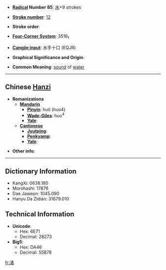* '''[[Wiktionary:Chinese radical index| Radical]] Number 85''': [[Wiktionary:Chinese radical index 水|水]]+9 strokes

* '''[[Wiktionary:Chinese total strokes index|Stroke number]]''': [[Wiktionary:Chinese total strokes index 12|12]]

* '''Stroke order''': 

* '''[[Wiktionary:Chinese four corner index|Four-Corner System]]''': 3516<sub>1</sub>

* '''[[Wiktionary:Chinese Cangjie index|Cangjie input]]''': 水手十口 (EQJR)

* '''Graphical Significance and Origin''': 

* '''Common Meaning''': [[sound]] of [[water]]

----

== Chinese [[Hanzi]] ==

* '''Romanizations'''
** '''[[Mandarin]]'''
*** '''[[Pinyin]]''': huò (huo4)
*** '''[[Wade-Giles]]''': huo<sup>4</sup>
*** '''[[Yale]]''': 
** '''[[Cantonese]]'''
*** '''[[Jyutping]]''':
*** '''[[Penkyamp]]''': 
*** '''[[Yale]]''': 

* '''Other info''': 

----

== Dictionary Information ==

* KangXi: 0638.180
* Morohashi: 17876
* Dae Jaweon: 1045.090
* Hanyu Da Zidian: 31679.010

== Technical Information ==

* '''Unicode''':
** Hex: 6E71
** Decimal: 28273
* '''Big5''':
** Hex: DA46
** Decimal: 55878

[[fr:湱]]